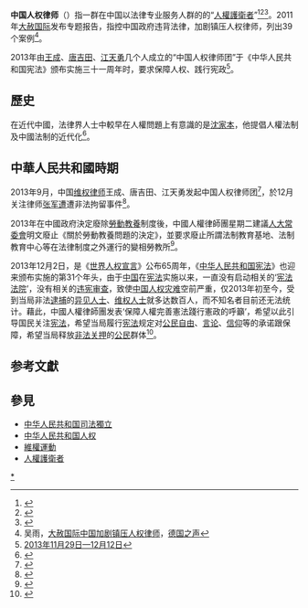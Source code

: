 {{更新|time=2019-02-07T13:15:30+00:00}}
'''中国人权律师'''（{{lang-en|Humman Rights Lawyers in China}}）指一群在中国以法律专业服务人群的的“[[人權護衛者|人權護衛者]]”<ref name="王怡">{{cite web | url=http://www.cssm.gov.cn/view.php?id=7949 | title=王怡：大陆的人权律师和“政法系”的形成 | accessdate=2013-04-20 }}{{Dead link|date=2019年10月 |bot=InternetArchiveBot |fix-attempted=yes }}</ref><ref name="China2009">{{cite book|author=United States. Congressional-Executive Commission on China|title=China's human rights lawyers: current challenges and prospects : roundtable before the Congressional-Executive Commission on China, One Hundred Eleventh Congress, first session, July 10, 2009|url=http://books.google.com/books?id=zl3prslFn2UC|year=2009|publisher=U.S. G.P.O.|access-date=2013-12-05|archive-date=2014-01-07|archive-url=https://web.archive.org/web/20140107213110/http://books.google.com/books?id=zl3prslFn2UC|dead-url=no}}</ref><ref name="International2011">{{cite book|author=Amnesty International|title=违背法律: 中国加剧镇压人权律师（Against the Law: Crackdown on China's Human Rights Lawyers Deepens）|url=http://www.amnesty.org/en/library/info/ASA17/018/2011/zh|year=2011|publisher=Amnesty International|access-date=2013-12-05|archive-date=2014-08-28|archive-url=https://web.archive.org/web/20140828200120/http://www.amnesty.org/en/library/info/ASA17/018/2011/zh|dead-url=no}}</ref>。2011年[[大赦国际|大赦国际]]发布专题报告，指控中国政府违背法律，加剧镇压人权律师，列出39个案例<ref name="吴雨2009">吴雨，[http://dw.de/p/11mN8 大赦国际中国加剧镇压人权律师]，[[德国之声|德国之声]]</ref>。

2013年由[[王成|王成]]、[[唐吉田|唐吉田]]、[[江天勇|江天勇]]几个人成立的“中国人权律师团”于《中华人民共和国宪法》颁布实施三十一周年时，要求保障人权、践行宪政<ref>[http://biweekly.hrichina.org/article/12817《中国人权双周刊》第119期   2013年11月29日—12月12日 ]{{dead link|date=2017年11月 |bot=InternetArchiveBot |fix-attempted=yes }}</ref>。

==歷史==
在近代中國，法律界人士中較早在人權問題上有意識的是[[沈家本|沈家本]]，他提倡人權法制及中國法制的近代化<ref name="杜鋼建2004">{{cite book|author=杜鋼建|title=中國近百年人權思想|url=http://books.google.com/books?id=vwK4-5UhKf0C&pg=PA23|year=2004|publisher=Chinese University Press|isbn=978-962-201-916-4|pages=23–}}</ref>。

==中華人民共和國時期==
2013年9月，中国[[维权律师|维权律师]]王成、唐吉田、江天勇发起中国人权律师团<ref>{{Cite web |url=http://www.voachinese.com/content/china-right-20130915/1750006.html |title=维权律师发起成立中国保障人权律师服务团 |accessdate=2013-12-05 |archive-date=2014-10-09 |archive-url=https://web.archive.org/web/20141009144057/http://www.voachinese.com/content/china-right-20130915/1750006.html |dead-url=no }}</ref>，於12月关注律师[[张军遭|张军遭]]遭非法拘留事件<ref>{{Cite web |url=http://www.rfa.org/mandarin/Xinwen/8-12012013154020.html |title=“中国人权”关注律师张军遭非法拘留事件 |accessdate=2013-12-05 |archive-date=2016-03-10 |archive-url=https://web.archive.org/web/20160310063306/http://www.rfa.org/mandarin/Xinwen/8-12012013154020.html |dead-url=no }}</ref>。

2013年在中國政府決定廢除[[勞動教養|勞動教養]]制度後，中國人權律師團星期二建議[[人大常委會|人大常委會]]明文廢止《關於勞動教養問題的決定》，並要求廢止所謂法制教育基地、法制教育中心等在法律制度之外運行的變相勞教所<ref>{{Cite web |url=http://ecfa.mysinablog.com/index.php?op=ViewArticle&articleId=4611720 |title=中國保障人權律師團促關閉一切法外變相勞教方式 |access-date=2013-12-05 |archive-url=https://web.archive.org/web/20190123195414/http://ecfa.mysinablog.com/index.php?op=ViewArticle&articleId=4611720 |archive-date=2019-01-23 |dead-url=yes }}</ref>。

2013年12月2日，是《[[世界人权宣言|世界人权宣言]]》公布65周年，《[[中华人民共和国宪法|中华人民共和国宪法]]》也迎来颁布实施的第31个年头，由于[[中国|中国]]在[[宪法|宪法]]实施以来，一直没有启动相关的‘[[宪法法院|宪法法院]]’，没有相关的[[违宪审查|违宪审查]]，致使[[中国|中国]][[人权灾难|人权灾难]]空前严重，仅2013年初至今，受到当局非法[[逮捕|逮捕]]的[[异见人士|异见人士]]、[[维权人士|维权人士]]就多达数百人，而不知名者目前还无法统计。藉此，中國人權律師團发表‘保障人權完善憲法踐行憲政的呼籲’，希望以此引导国民关注[[宪法|宪法]]，希望当局履行[[宪法|宪法]]规定对[[公民|公民]][[自由|自由]]、[[言论|言论]]、[[信仰|信仰]]等的承诺跟保障，希望当局释放[[非法关押|非法关押]]的[[公民|公民]]群体<ref>{{Cite web |url=http://www.epochtimes.com/b5/13/12/5/n4027397.htm%E4%B8%AD%E5%9C%8B%E4%BA%BA%E6%AC%8A%E5%BE%8B%E5%B8%AB%E5%9C%98%E5%B0%B1%E4%BF%9D%E9%9A%9C%E4%BA%BA%E6%AC%8A%E5%AE%8C%E5%96%84%E6%86%B2%E6%B3%95%E8%B8%90%E8%A1%8C%E6%86%B2%E6%94%BF%E7%9A%84%E5%91%BC%E7%B1%B2html |title=中國人權律師團就保障人權完善憲法踐行憲政的呼籲，大纪元 |accessdate=2020-12-12 |archive-date=2016-03-04 |archive-url=https://web.archive.org/web/20160304104445/http://www.epochtimes.com/b5/13/12/5/n4027397.htm%E4%B8%AD%E5%9C%8B%E4%BA%BA%E6%AC%8A%E5%BE%8B%E5%B8%AB%E5%9C%98%E5%B0%B1%E4%BF%9D%E9%9A%9C%E4%BA%BA%E6%AC%8A%E5%AE%8C%E5%96%84%E6%86%B2%E6%B3%95%E8%B8%90%E8%A1%8C%E6%86%B2%E6%94%BF%E7%9A%84%E5%91%BC%E7%B1%B2html |dead-url=no }}</ref>。

==参考文獻==
{{reflist|2}}

== 參見 ==
* [[司法獨立#中华人民共和国|中华人民共和国司法獨立]]
* [[中华人民共和国人权|中华人民共和国人权]]
* [[維權運動|維權運動]]
* [[人權護衛者|人權護衛者]]

{{维权律师}}

[[Category:中国人权律师|*]]